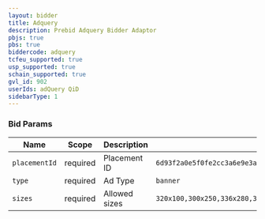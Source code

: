 ```yaml
---
layout: bidder
title: Adquery
description: Prebid Adquery Bidder Adaptor
pbjs: true
pbs: true
biddercode: adquery
tcfeu_supported: true
usp_supported: true
schain_supported: true
gvl_id: 902
userIds: adQuery QiD
sidebarType: 1
---
```


### Bid Params


| Name          | Scope    | Description   | Example                                                                  | Type      |
|---------------|----------|---------------|--------------------------------------------------------------------------|-----------|
| `placementId` | required | Placement ID  | `6d93f2a0e5f0fe2cc3a6e9e3ade964b43b07f897`                               | `string`  |
| `type`        | required | Ad Type       | `banner`                                                                 | `string`  |
| `sizes`       | required | Allowed sizes | `320x100,300x250,336x280,300x50,300x100,320x50,320x480,300x150,320x180`  | `string`  |
